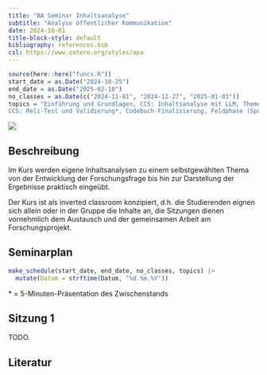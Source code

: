 ```yaml
---
title: "BA Seminar Inhaltsanalyse"
subtitle: "Analyse öffentlicher Kommunikation"
date: 2024-10-01
title-block-style: default
bibliography: references.bib
csl: https://www.zotero.org/styles/apa
---
```


```r
source(here::here("funcs.R"))
start_date = as.Date("2024-10-25")
end_date = as.Date("2025-02-10")
no_classes = as.Date(c("2024-11-01", "2024-12-27", "2025-01-03"))
topics = "Einführung und Grundlagen, CCS: Inhaltsanalyse mit LLM, Themenwahl und Forschungsfragen, Studiendesign und Stichprobe*, CCS: Datenerhebung, Kategorien und Codierung*, 
CCS: Reli-Test und Validierung*, Codebuch-Finalisierung, Feldphase (Sprechstunde), Datenanalyse und -visualisierung*, Ergebnisaufbereitung, Abschluss" |> str_split_1(", ") |> str_squish()
```

![](images/ia_title.png)

## Beschreibung

Im Kurs werden eigene Inhaltsanalysen zu einem selbstgewählten Thema von der Entwicklung der Forschungsfrage bis hin zur Darstellung der Ergebnisse praktisch eingeübt.

Der Kurs ist als inverted classroom konzipiert, d.h. die Studierenden eignen sich allein oder in der Gruppe die Inhalte an, die Sitzungen dienen vornehmlich dem Austausch und der gemeinsamen Arbeit am Forschungsprojekt.

## Seminarplan

```r
make_schedule(start_date, end_date, no_classes, topics) |> 
  mutate(Datum = strftime(Datum, "%d.%m.%Y"))
```

\* = 5-Minuten-Präsentation des Zwischenstands

## Sitzung 1 {#1}

TODO.

## Literatur

::: {#refs}
:::
